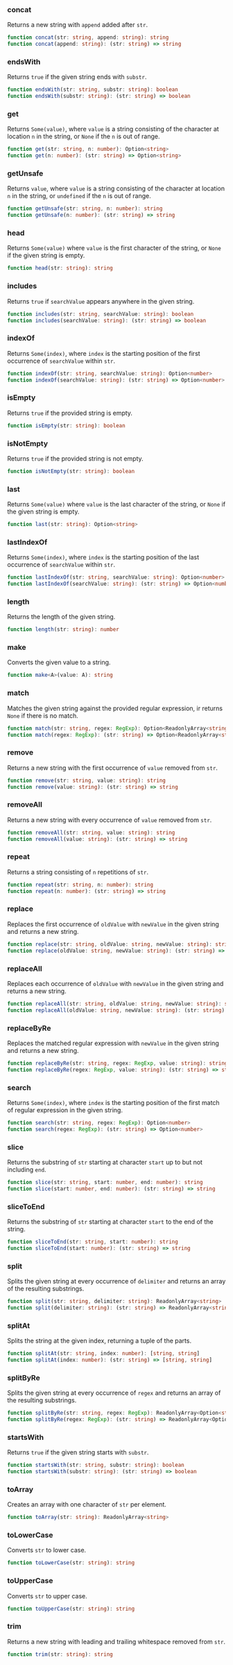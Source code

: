 ### concat

Returns a new string with `append` added after `str`.


```ts
function concat(str: string, append: string): string
function concat(append: string): (str: string) => string
```

### endsWith

Returns `true` if the given string ends with `substr`.


```ts
function endsWith(str: string, substr: string): boolean
function endsWith(substr: string): (str: string) => boolean
```

### get

Returns `Some(value)`, where `value` is a string consisting of the character at location `n` in the string, or `None` if the `n` is out of range.


```ts
function get(str: string, n: number): Option<string>
function get(n: number): (str: string) => Option<string>
```

### getUnsafe

Returns `value`, where `value` is a string consisting of the character at location `n` in the string, or `undefined` if the `n` is out of range.


```ts
function getUnsafe(str: string, n: number): string
function getUnsafe(n: number): (str: string) => string
```

### head

Returns `Some(value)` where `value` is the first character of the string, or `None` if the given string is empty.


```ts
function head(str: string): string
```

### includes

Returns `true` if `searchValue` appears anywhere in the given string.


```ts
function includes(str: string, searchValue: string): boolean
function includes(searchValue: string): (str: string) => boolean
```

### indexOf

Returns `Some(index)`, where `index` is the starting position of the first occurrence of `searchValue` within `str`.


```ts
function indexOf(str: string, searchValue: string): Option<number>
function indexOf(searchValue: string): (str: string) => Option<number>
```

### isEmpty

Returns `true` if the provided string is empty.


```ts
function isEmpty(str: string): boolean
```

### isNotEmpty

Returns `true` if the provided string is not empty.


```ts
function isNotEmpty(str: string): boolean
```

### last

Returns `Some(value)` where `value` is the last character of the string, or `None` if the given string is empty.


```ts
function last(str: string): Option<string>
```

### lastIndexOf

Returns `Some(index)`, where `index` is the starting position of the last occurrence of `searchValue` within `str`.


```ts
function lastIndexOf(str: string, searchValue: string): Option<number>
function lastIndexOf(searchValue: string): (str: string) => Option<number>
```

### length

Returns the length of the given string.


```ts
function length(str: string): number
```

### make

Converts the given value to a string.


```ts
function make<A>(value: A): string
```

### match

Matches the given string against the provided regular expression, ir returns `None` if there is no match.


```ts
function match(str: string, regex: RegExp): Option<ReadonlyArray<string>>
function match(regex: RegExp): (str: string) => Option<ReadonlyArray<string>>
```

### remove

Returns a new string with the first occurrence of `value` removed from `str`.


```ts
function remove(str: string, value: string): string
function remove(value: string): (str: string) => string
```

### removeAll

Returns a new string with every occurrence of `value` removed from `str`.


```ts
function removeAll(str: string, value: string): string
function removeAll(value: string): (str: string) => string
```

### repeat

Returns a string consisting of `n` repetitions of `str`.


```ts
function repeat(str: string, n: number): string
function repeat(n: number): (str: string) => string
```

### replace

Replaces the first occurrence of `oldValue` with `newValue` in the given string and returns a new string.


```ts
function replace(str: string, oldValue: string, newValue: string): string
function replace(oldValue: string, newValue: string): (str: string) => string
```

### replaceAll

Replaces each occurrence of `oldValue` with `newValue` in the given string and returns a new string.


```ts
function replaceAll(str: string, oldValue: string, newValue: string): string
function replaceAll(oldValue: string, newValue: string): (str: string) => string
```

### replaceByRe

Replaces the matched regular expression with `newValue` in the given string and returns a new string.


```ts
function replaceByRe(str: string, regex: RegExp, value: string): string
function replaceByRe(regex: RegExp, value: string): (str: string) => string
```

### search

Returns `Some(index)`, where `index` is the starting position of the first match of regular expression in the given string.


```ts
function search(str: string, regex: RegExp): Option<number>
function search(regex: RegExp): (str: string) => Option<number>
```

### slice

Returns the substring of `str` starting at character `start` up to but not including `end`.


```ts
function slice(str: string, start: number, end: number): string
function slice(start: number, end: number): (str: string) => string
```

### sliceToEnd

Returns the substring of `str` starting at character `start` to the end of the string.


```ts
function sliceToEnd(str: string, start: number): string
function sliceToEnd(start: number): (str: string) => string
```

### split

Splits the given string at every occurrence of `delimiter` and returns an array of the resulting substrings.


```ts
function split(str: string, delimiter: string): ReadonlyArray<string>
function split(delimiter: string): (str: string) => ReadonlyArray<string>
```

### splitAt

Splits the string at the given index, returning a tuple of the parts.


```ts
function splitAt(str: string, index: number): [string, string]
function splitAt(index: number): (str: string) => [string, string]
```

### splitByRe

Splits the given string at every occurrence of `regex` and returns an array of the resulting substrings.


```ts
function splitByRe(str: string, regex: RegExp): ReadonlyArray<Option<string>>
function splitByRe(regex: RegExp): (str: string) => ReadonlyArray<Option<string>>
```

### startsWith

Returns `true` if the given string starts with `substr`.


```ts
function startsWith(str: string, substr: string): boolean
function startsWith(substr: string): (str: string) => boolean
```

### toArray

Creates an array with one character of `str` per element.


```ts
function toArray(str: string): ReadonlyArray<string>
```

### toLowerCase

Converts `str` to lower case.


```ts
function toLowerCase(str: string): string
```

### toUpperCase

Converts `str` to upper case.


```ts
function toUpperCase(str: string): string
```

### trim

Returns a new string with leading and trailing whitespace removed from `str`.


```ts
function trim(str: string): string
```